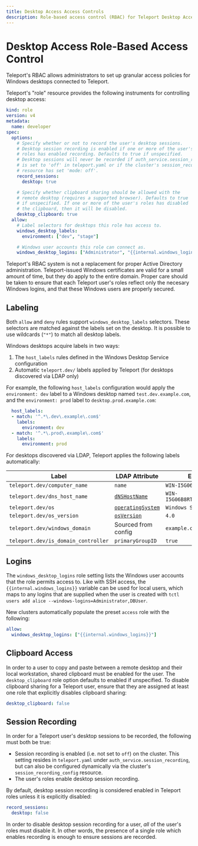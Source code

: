 ```yaml
---
title: Desktop Access Access Controls
description: Role-based access control (RBAC) for Teleport Desktop Access
---
```


# Desktop Access Role-Based Access Control

Teleport's RBAC allows administrators to set up granular access policies for
Windows desktops connected to Teleport.

Teleport's "role" resource provides the following instruments for controlling
desktop access:

```yaml
kind: role
version: v4
metadata:
  name: developer
spec:
  options:
    # Specify whether or not to record the user's desktop sessions.
    # Desktop session recording is enabled if one or more of the user's
    # roles has enabled recording. Defaults to true if unspecified.
    # Desktop sessions will never be recorded if auth_service.session_recording
    # is set to 'off' in teleport.yaml or if the cluster's session_recording_config
    # resource has set 'mode: off'.
    record_sessions:
      desktop: true

    # Specify whether clipboard sharing should be allowed with the
    # remote desktop (requires a supported browser). Defaults to true
    # if unspecified. If one or more of the user's roles has disabled
    # the clipboard, then it will be disabled.
    desktop_clipboard: true
  allow:
    # Label selectors for desktops this role has access to.
    windows_desktop_labels:
      environment: ["dev", "stage"]

    # Windows user accounts this role can connect as.
    windows_desktop_logins: ["Administrator", "{{internal.windows_logins}}"]
```

<Admonition type="warning" title="Active Directory Configuration">
Teleport's RBAC system is not a replacement for proper Active Directory
administration. Teleport-issued Windows certificates are valid for a small
amount of time, but they do apply to the entire domain. Proper care should be
taken to ensure that each Teleport user's roles reflect only the necesary
Windows logins, and that these Windows users are properly secured.
</Admonition>

## Labeling

Both `allow` and `deny` rules support `windows_desktop_labels` selectors. These
selectors are matched against the labels set on the desktop. It is possible to
use wildcards (`"*"`) to match all desktop labels.

Windows desktops acquire labels in two ways:

1. The `host_labels` rules defined in the Windows Desktop Service configuration
2. Automatic `teleport.dev/` labels applied by Teleport (for desktops discovered
   via LDAP only)

For example, the following `host_labels` configuration would apply the
`environment: dev` label to a Windows desktop named `test.dev.example.com`,
and the `environment: prod` label to `desktop.prod.example.com`:

```yaml
  host_labels:
  - match: '^.*\.dev\.example\.com$'
    labels:
      environment: dev
  - match: '^.*\.prod\.example\.com$'
    labels:
      environment: prod
```

For desktops discovered via LDAP, Teleport applies the following labels automatically:

| Label | LDAP Attribute | Example |
| ----- | -------------- | ------- |
| `teleport.dev/computer_name` | `name` | `WIN-I5G06B8RT33`
| `teleport.dev/dns_host_name` | [`dNSHostName`](https://docs.microsoft.com/en-us/windows/win32/adschema/a-dnshostname) | `WIN-I5G06B8RT33.example.com`
| `teleport.dev/os` | [`operatingSystem`](https://docs.microsoft.com/en-us/windows/win32/adschema/a-operatingsystem) | `Windows Server 2012`
| `teleport.dev/os_version`| [`osVersion`](https://docs.microsoft.com/en-us/windows/win32/adschema/a-operatingsystemversion) | `4.0`
| `teleport.dev/windows_domain`| Sourced from config | `example.com`
| `teleport.dev/is_domain_controller` | `primaryGroupID` | `true`

## Logins

The `windows_desktop_logins` role setting lists the Windows user accounts that
the role permits access to. Like with SSH access, the
`{{internal.windows_logins}}` variable can be used for local users, which maps
to any logins that are supplied when the user is created with
`tctl users add alice --windows-logins=Administrator,DBUser`.

New clusters automatically populate the preset `access` role with the following:

```yaml
allow:
  windows_desktop_logins: ["{{internal.windows_logins}}"]
```

## Clipboard Access

In order to a user to copy and paste between a remote desktop and their local
workstation, shared clipboard must be enabled for the user. The
`desktop_clipboard` role option defaults to enabled if unspecified. To disable
clipboard sharing for a Teleport user, ensure that they are assigned at least
one role that explicitly disables clipboard sharing:

```yaml
desktop_clipboard: false
```

## Session Recording

In order for a Teleport user's desktop sessions to be recorded, the following must
both be true:

- Session recording is enabled (i.e. not set to `off`) on the cluster. This
  setting resides in `teleport.yaml` under `auth_service.session_recording`, but
  can also be configured dynamically via the cluster's
  `session_recording_config` resource.
- The user's roles enable desktop session recording.

By default, desktop session recording is considered enabled in Teleport roles
unless it is explicitly disabled:

```yaml
record_sessions:
  desktop: false
```

In order to disable desktop session recording for a user, _all_ of the user's
roles must disable it. In other words, the presence of a single role which
enables recording is enough to ensure sessions are recorded.